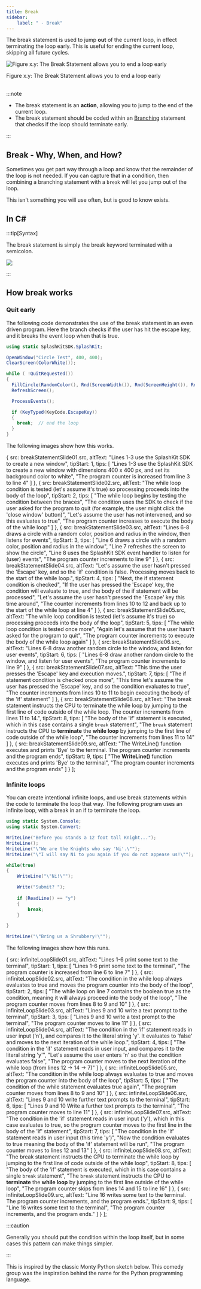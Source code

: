 ```yaml
---
title: Break
sidebar:
    label: " - Break"
---
```





The break statement is used to jump **out** of the current loop, in effect terminating the loop early. This is useful for ending the current loop, skipping all future cycles.

<a id="FigureBreak"></a>

![Figure x.y: The Break Statement allows you to end a loop early](./images/statement-break.png "The Break Statement allows you to end a loop early")
<div class="caption"><span class="caption-figure-nbr">Figure x.y: </span>The Break Statement allows you to end a loop early</div><br/>

:::note

- The break statement is an **action**, allowing you to jump to the end of the current loop. 
- The break statement should be coded within an [Branching](../02-branching) statement that checks if the loop should terminate early.

:::

## Break - Why, When, and How?

Sometimes you get part way through a loop and know that the remainder of the loop is not needed. If you can capture that in a condition, then combining a branching statement with a `break` will let you jump out of the loop.

This isn't something you will use often, but is good to know exists.

## In C#

:::tip[Syntax]

The break statement is simply the break keyword terminated with a semicolon.

![](./images/break-statement.png)

:::

## How break works

### Quit early

The following code demonstrates the use of the break statement in an even driven program. Here the branch checks if the user has hit the escape key, and it breaks the event loop when that is true.

```csharp
using static SplashKitSDK.SplashKit;

OpenWindow("Circle Test", 400, 400);
ClearScreen(ColorWhite());

while ( !QuitRequested())
{
  FillCircle(RandomColor(), Rnd(ScreenWidth()), Rnd(ScreenHeight()), Rnd(50));
  RefreshScreen();

  ProcessEvents();

  if (KeyTyped(KeyCode.EscapeKey))
  {
    break;  // end the loop
  }
}
```

The following images show how this works.

<MySwiper client:only height="" images={sliderImagesBreakStatement}></MySwiper>


  {
    src: breakStatementSlide01.src,
    altText: "Lines 1-3 use the SplashKit SDK to create a new window",
    tipStart: 1,
    tips: [
      "Lines 1-3 use the SplashKit SDK to create a new window with dimensions 400 x 400 px, and set its background color to white",
      "The program counter is increased from line 3 to line 4"
    ]
  },
  {
    src: breakStatementSlide02.src,
    altText: "The while loop condition is tested (let's assume it's true) so processing proceeds into the body of the loop",
    tipStart: 2,
    tips: [
      "The while loop begins by testing the condition between the braces",
      "The condition uses the SDK to check if the user asked for the program to quit (for example, the user might click the 'close window' button)",
      "Let's assume the user has not intervened, and so this evaluates to true",
      "The program counter increases to execute the body of the while loop" 
    ]
  },
  {
    src: breakStatementSlide03.src,
    altText: "Lines 6-8 draws a circle with a random color, position and radius in the window, then listens for events",
    tipStart: 3,
    tips: [
      "Line 6 draws a circle with a random color, position and radius in the window",
      "Line 7 refreshes the screen to show the circle",
      "Line 8 uses the SplashKit SDK event handler to listen for (user) events",
      "The program counter increments to line 9"
    ]
  },
  {
    src: breakStatementSlide04.src,
    altText: "Let's assume the user hasn't pressed the 'Escape' key, and so the 'if' condition is false. Processing moves back to the start of the while loop.",
    tipStart: 4,
    tips: [
      "Next, the if statement condition is checked",
      "If the user has pressed the 'Escape' key, the condition will evaluate to true, and the body of the if statement will be processed",
      "Let's assume the user hasn't pressed the 'Escape' key this time around",
      "The counter increments from lines 10 to 12 and back up to the start of the while loop at line 4"
    ]
  },
  {
    src: breakStatementSlide05.src,
    altText: "The while loop condition is tested (let's assume it's true) so processing proceeds into the body of the loop",
    tipStart: 5,
    tips: [
      "The while loop condition is tested once more",
      "Again let's assume that the user hasn't asked for the program to quit",
      "The program counter increments to execute the body of the while loop again"
    ]
  },
  {
    src: breakStatementSlide06.src,
    altText: "Lines 6-8 draw another random circle to the window, and listen for user events",
    tipStart: 6,
    tips: [
      "Lines 6-8 draw another random circle to the window, and listen for user events",
      "The program counter increments to line 9"
    ]
  },
  {
    src: breakStatementSlide07.src,
    altText: "This time the user presses the 'Escape' key and execution moves.",
    tipStart: 7,
    tips: [
      "The if statement condition is checked once more",
      "This time let's assume the user has pressed the 'Escape' key, and so the condition evaluates to <span class='booleanTrue'>true</span>",
      "The counter increments from lines 10 to 11 to begin executing the body of the 'if' statement"
    ]
  },
  {
    src: breakStatementSlide08.src,
    altText: "The break statement instructs the CPU to terminate the while loop by jumping to the first line of code outside of the while loop. The counter increments from lines 11 to 14.",
    tipStart: 8,
    tips: [
      "The body of the 'if' statement is executed, which in this case contains a single <code>break</code> statement",
      "The <code>break</code> statement instructs the CPU to <strong>terminate</strong> the <strong>while loop</strong> by jumping to the first line of code outside of the while loop",
      "The counter increments from lines 11 to 14"
    ]
  },
  {
    src: breakStatementSlide09.src,
    altText: "The WriteLine() function executes and prints 'Bye' to the terminal. The program counter increments and the program ends",
    tipStart: 9,
    tips: [
      "The <strong>WriteLine()</strong> function executes and prints 'Bye' to the terminal",
      "The program counter increments and the program ends"
    ]
  }
];

### Infinite loops

You can create intentional infinite loops, and use break statements within the code to terminate the loop that way. The following program uses an infinite loop, with a break in an if to terminate the loop. 

```csharp
using static System.Console;
using static System.Convert;

WriteLine("Before you stands a 12 foot tall Knight...");
WriteLine();
WriteLine("\"We are the Knights who say 'Ni'.\"");
WriteLine("\"I will say Ni to you again if you do not appease us!\"");

while(true)
{
    WriteLine("\"Ni!\"");

    Write("Submit? ");
    
    if (ReadLine() == "y")
    {
        break;
    }

}

WriteLine("\"Bring us a Shrubbery!\"");
```

The following images show how this runs.

<MySwiper client:only height="" images={sliderImagesInfiniteLoop}></MySwiper>


  {
    src: infiniteLoopSlide01.src,
    altText: "Lines 1-6 print some text to the terminal",
    tipStart: 1,
    tips: [
      "Lines 1-6 print some text to the terminal",
      "The program counter is increased from line 6 to line 7"
    ]
  },
  {
    src: infiniteLoopSlide02.src,
    altText: "The condition in the while loop always evaluates to true and moves the program counter into the body of the loop",
    tipStart: 2,
    tips: [
      "The while loop on line 7 contains the boolean <span class='booleanTrue'>true</span> as the condition, meaning it will always proceed into the body of the loop",
      "The program counter moves from lines 8 to 9 and 10"
    ]
  },
  {
    src: infiniteLoopSlide03.src,
    altText: "Lines 9 and 10 write a text prompt to the terminal",
    tipStart: 3,
    tips: [
      "Lines 9 and 10 write a text prompt to the terminal",
      "The program counter moves to line 11"
    ]
  },
  {
    src: infiniteLoopSlide04.src,
    altText: "The condition in the 'if' statement reads in user input ('n'), and compares it to the literal string 'y'. It evaluates to 'false' and moves to the next iteration of the while loop.",
    tipStart: 4,
    tips: [
      "The condition in the 'if' statement reads in user input, and compares it to the literal string 'y'",
      "Let's assume the user enters 'n' so that the condition evaluates <span class='booleanFalse'>false</span>",
      "The program counter moves to the next iteration of the while loop (from lines 12 -> 14 -> 7)"
    ]
  },
  {
    src: infiniteLoopSlide05.src,
    altText: "The condition in the while loop always evaluates to true and moves the program counter into the body of the loop",
    tipStart: 5,
    tips: [
      "The condition of the while statement evaluates <span class='booleanTrue'>true</span> again",
      "The program counter moves from lines 8 to 9 and 10"
    ]
  },
  {
    src: infiniteLoopSlide06.src,
    altText: "Lines 9 and 10 write further text prompts to the terminal",
    tipStart: 6,
    tips: [
      "Lines 9 and 10 Write a further text prompts to the terminal",
      "The program counter moves to line 11"
    ]
  },
  {
    src: infiniteLoopSlide07.src,
    altText: "The condition in the 'if' statement reads in user input ('y'), which in this case evaluates to true, so the program counter moves to the first line in the body of the 'if' statement",
    tipStart: 7,
    tips: [
      "The condition in the 'if' statement reads in user input (this time 'y')",
      "Now the condition evaluates to <span class='booleanFalse'>true</span> meaning the body of the 'if' statement will be run",
      "The program counter moves to lines 12 and 13"
    ]
  },
  {
    src: infiniteLoopSlide08.src,
    altText: "The break statement instructs the CPU to terminate the while loop by jumping to the first line of code outside of the while loop",
    tipStart: 8,
    tips: [
      "The body of the 'if' statement is executed, which in this case contains a single <code>break</code> statement",
      "The <code>break</code> statement instructs the CPU to <strong>terminate</strong> the <strong>while loop</strong> by jumping to the first line outside of the while loop",
      "The program counter skips from lines 14 and 15 to line 16"
    ]
  },
  {
    src: infiniteLoopSlide09.src,
    altText: "Line 16 writes some text to the terminal. The program counter increments, and the program ends.",
    tipStart: 9,
    tips: [
      "Line 16 writes some text to the terminal",
      "The program counter increments, and the program ends."
    ]
  }
];

:::caution

Generally you should put the condition within the loop itself, but in some cases this pattern can make things simpler.

:::

This is inspired by the classic Monty Python sketch below. This comedy group was the inspiration behind the name for the Python programming language.

<div class="not-content">
  <YouTube id="zIV4poUZAQo" params="fs=1&start=104&modestbranding=1&rel=0&autoplay=1"/>
</div>

